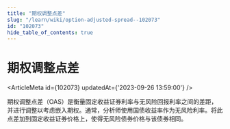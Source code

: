 ```yaml
---
title: "期权调整点差"
slug: "/learn/wiki/option-adjusted-spread--102073"
id: "102073"
hide_table_of_contents: true
---
```



# 期权调整点差

<ArticleMeta id={102073} updatedAt={'2023-09-26 13:59:00'} />
<div className='border-solid border-b border-t-0 my-4 border-[var(--ifm-color-gray-300)]' />

期权调整点差（OAS）是衡量固定收益证券利率与无风险回报利率之间的差距，并进行调整以考虑嵌入期权。通常，分析师使用国债收益率作为无风险利率。将此点差加到固定收益证券价格上，使得无风险债券价格与该债券相同。
